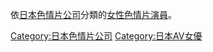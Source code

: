 {{Parent category}}
依[[日本|日本]][[色情片公司|色情片公司]]分類的[[女性色情片演員|女性色情片演員]]。

[[Category:日本色情片公司|Category:日本色情片公司]]
[[Category:日本AV女優|Category:日本AV女優]]